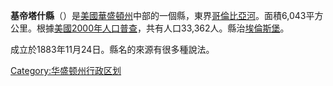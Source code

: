 <!--[[File:Map_of_Washington_highlighting_Kittitas_County.svg|250px]]-->
{{Infobox U.S. County|
 county  = 基帝塔什縣 |
 state = 華盛頓州 |
 en county  = Kittitas County |
 en state = Washington |
 seal =  |
 map = Map of Washington highlighting Kittitas County.svg |
 map size = 225 |
 founded = [[November_24|November 24]], 1883 |
 seat = [[Ellensburg,_Washington|Ellensburg]] | 
 area = 6,043 [[km²|km²]] (2,333 [[square_mile|mi²]]) |
 area land = 5,950 km² (2,297 mi²) |
 area water = 93 km² (36 mi²) |
 area percentage = 1.54% |
 census yr = 2000|
 pop = 33,362 |
 density = 6 |
 web = www.co.kittitas.wa.us |
|}}
'''基帝塔什縣'''（{{lang-en|Kittitas County}}）是[[美國|美國]][[華盛頓州|華盛頓州]]中部的一個縣，東界[[哥倫比亞河|哥倫比亞河]]。面積6,043平方公里。根據[[美國2000年人口普查|美國2000年人口普查]]，共有人口33,362人。縣治[[埃倫斯堡_(華盛頓州)|埃倫斯堡]]。

成立於1883年11月24日。縣名的來源有很多種說法。
{{Washington}}
{{基帝塔什縣_(華盛頓州)}}
{{DEFAULTSORT:Kittitas County, Washington}}
[[Category:华盛顿州行政区划|Category:华盛顿州行政区划]]